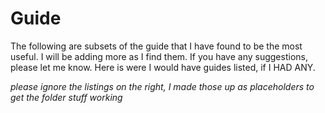 # Guide

The following are subsets of the guide that I have found to be the most useful. I will be adding more as I find them. If you have any suggestions, please let me know.
<Callout>Here is were I would have guides listed, if I HAD ANY.</Callout>

*please ignore the listings on the right, I made those up as placeholders to get the folder stuff working*